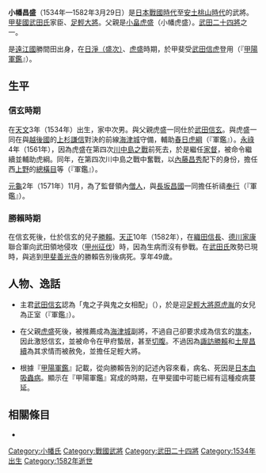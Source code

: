 {{unreferenced|time=2016-10-02T11:44:51+00:00}}
{{日本武士
|名稱= 小幡 昌盛
|圖片名稱= Obata Matabei.jpg
|圖片大小= 230px
|圖片說明= 甲越勇將傳武田家廿四將 小幡又兵衛國晴<BR>（[[歌川國芳|歌川國芳]]作）
|時代= [[日本戰國時代|日本戰國時代]]—[[安土桃山時代|安土桃山時代]]
|出生日期= [[天文_(後奈良天皇)|天文]]3年（1534年）
|出生地點= 
|逝世日期= [[天正_(日本)|天正]]10年3月6日（1582年3月29日）
|逝世地點= 
|假名= 
|羅馬字= 
|幼名= 
|改名= 
|别名= 又兵衛、豐後守、孫十郎、孫次郎（『[[甲陽軍鑑|甲陽軍鑑]]』、『[[甲斐國志|甲斐國志]]』）（通稱）
|諡号= 
|神号= 
|戒名= 
|洗禮名= 
|墓所= 
|朝廷官位= 
|幕府職位= 
|主君= [[武田信玄|武田信玄]]→[[武田勝賴|勝賴]]
|藩= 
|氏族= {{tsl|ja|小幡氏}}
|父母= 父：[[小畠虎盛|小畠虎盛]]（小幡虎盛）
|養父= 
|養母= 
|兄弟= 
|姐妹= 
|正室= [[原虎胤|原虎胤]]的女兒
|側室= 
|嗣子= '''[[小幡昌忠|昌忠]]'''、[[小幡在直|在直]]、[[小幡景憲|景憲]]、[[小幡昌重|昌重]]
|嗣女= 
|養子= 
|養女= 
}}
{{japanese|japanese=小幡 昌盛|kana=おばた まさもり|romaji=Obata Masamori}}
'''小幡昌盛'''（1534年—1582年3月29日）是[[日本戰國時代|日本戰國時代]]至[[安土桃山時代|安土桃山時代]]的武將。[[甲斐國|甲斐國]][[武田氏|武田氏]]家臣、[[足輕大將|足輕大將]]。父親是[[小畠虎盛|小畠虎盛]]（小幡虎盛）。[[武田二十四將|武田二十四將]]之一。

{{tsl|ja|小幡氏}}是[[遠江國|遠江國]]勝間田出身，在[[小幡盛次|日淨（盛次）]]、[[小畠虎盛|虎盛]]時期，於甲斐受[[武田信虎|武田信虎]]登用（『[[甲陽軍鑑|甲陽軍鑑]]』）。

== 生平 ==
=== 信玄時期 ===
在[[天文_(後奈良天皇)|天文]]3年（1534年）出生，家中次男。與父親虎盛一同仕於[[武田信玄|武田信玄]]。與虎盛一同在與[[越後國|越後國]]的[[上杉謙信|上杉謙信]]對決的前線[[海津城|海津城]]守備，輔助[[春日虎綱|春日虎綱]]（『軍鑑』）。[[永祿|永祿]]4年（1561年），因為虎盛在第四次[[川中島之戰|川中島之戰]]前死去，於是繼任[[家督|家督]]，被命令繼續並輔助虎綱。同年，在第四次川中島之戰中奮戰，以[[內藤昌秀|內藤昌秀]]配下的身份，擔任西[[上野國|上野]]的[[總橫目|總橫目]]等（『軍鑑』）。

[[元龜|元龜]]2年（1571年）11月，為了監督領內[[僧人|僧人]]，與[[長坂昌國|長坂昌國]]一同擔任祈禱[[奉行|奉行]]（『軍鑑』）。

=== 勝賴時期 ===
在信玄死後，仕於信玄的兒子[[武田勝賴|勝賴]]。[[天正_(日本)|天正]]10年（1582年），在[[織田信長|織田信長]]、[[德川家康|德川家康]]聯合軍向武田領地侵攻（[[甲州征伐|甲州征伐]]）時，因為生病而沒有參戰。在[[武田氏|武田氏]]敗勢已現時，與逃到[[甲斐善光寺|甲斐善光寺]]的勝賴告別後病死。享年49歲。

== 人物、逸話 ==
*主君[[武田信玄|武田信玄]]認為「鬼之子與鬼之女相配」（{{lang|ja|鬼の子には鬼の娘が相応しい}}），於是迎[[足輕大將|足輕大將]][[原虎胤|原虎胤]]的女兒為正室（『軍鑑』）。

*在父親[[小畠虎盛|虎盛]]死後，被推薦成為[[海津城|海津城]]副將，不過自己卻要求成為信玄的[[旗本|旗本]]，因此激怒信玄，並被命令在甲府{{tsl|ja|妙音寺}}蟄居，甚至[[切腹|切腹]]。不過因為[[諏訪勝賴|諏訪勝賴]]和[[土屋昌續|土屋昌續]]為其求情而被赦免，並擔任足輕大將。

*根據『[[甲陽軍鑑|甲陽軍鑑]]』記載，從向勝賴告別的記述內容來看，病名、死因是[[日本血吸蟲病|日本血吸蟲病]]。顯示在『甲陽軍鑑』寫成的時期，在甲斐國中可能已經有這種疫病蔓延。

== 相關條目 ==
*{{tsl|ja|小幡氏}}

[[Category:小幡氏|Category:小幡氏]]
[[Category:戰國武將|Category:戰國武將]]
[[Category:武田二十四將|Category:武田二十四將]] 
[[Category:1534年出生|Category:1534年出生]]
[[Category:1582年逝世|Category:1582年逝世]]